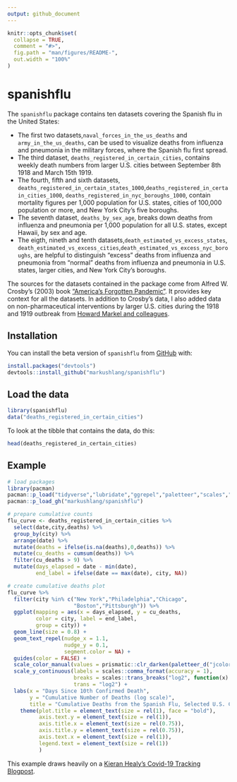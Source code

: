 ```yaml
---
output: github_document
---
```


<!-- README.md is generated from README.Rmd. Please edit that file -->

```r
knitr::opts_chunk$set(
  collapse = TRUE,
  comment = "#>",
  fig.path = "man/figures/README-",
  out.width = "100%"
)
```

# spanishflu

<!-- badges: start -->
<!-- badges: end -->

The `spanishflu` package contains ten datasets covering the Spanish flu in the United States: 

- The first two datasets,`naval_forces_in_the_us_deaths` and `army_in_the_us_deaths`, can be used to visualize deaths from influenza and pneumonia in the military forces, where the Spanish flu first spread.
- The third dataset, `deaths_registered_in_certain_cities`, contains weekly death numbers from larger U.S. cities between September 8th 1918 and March 15th 1919.
- The fourth, fifth and sixth datasets, `deaths_registered_in_certain_states_1000`,`deaths_registered_in_certain_cities_1000`,
`deaths_registered_in_nyc_boroughs_1000`, contain mortality figures per 1,000 population for U.S. states, cities of 100,000 population or more, and New York City's five boroughs.
- The seventh dataset, `deaths_by_sex_age`, breaks down deaths from influenza and pneumonia per 1,000 population for all U.S. states, except Hawaii, by sex and age.  
- The eigth, nineth and tenth datasets,`death_estimated_vs_excess_states`, `death_estimated_vs_excess_cities`,`death_estimated_vs_excess_nyc_boroughs`, are helpful to distinguish "excess" deaths from influenza and pneumonia from "normal" deaths from influenza and pneumonia in U.S. states, larger cities, and New York City's boroughs.

The sources for the datasets contained in the package come from Alfred W. Crosby's (2003) book ["America's Forgotten Pandemic"](https://www.amazon.com/Americas-Forgotten-Pandemic-Influenza-1918/dp/0521541751). It provides key context for all the datasets. In addition to Crosby's data, I also added data on non-pharmaceutical interventions by larger U.S. cities during the 1918 and 1919 outbreak from [Howard Markel and colleagues](https://jamanetwork.com/journals/jama/fullarticle/208354).

## Installation

You can install the beta version of `spanishflu` from [GitHub](https://github.com/markushlang/spanishflu) with:

```r
install.packages("devtools")
devtools::install_github("markushlang/spanishflu")
````

## Load the data

```r
library(spanishflu)
data("deaths_registered_in_certain_cities")
```

To look at the tibble that contains the data, do this:

```r
head(deaths_registered_in_certain_cities)
```

## Example

```r
# load packages
library(pacman)
pacman::p_load("tidyverse","lubridate","ggrepel","paletteer","scales","prismatic")
pacman::p_load_gh("markushlang/spanishflu")

# prepare cumulative counts
flu_curve <- deaths_registered_in_certain_cities %>%
  select(date,city,deaths) %>%
  group_by(city) %>%
  arrange(date) %>%
  mutate(deaths = ifelse(is.na(deaths),0,deaths)) %>%
  mutate(cu_deaths = cumsum(deaths)) %>%
  filter(cu_deaths > 9) %>%
  mutate(days_elapsed = date - min(date),
         end_label = ifelse(date == max(date), city, NA))

# create cumulative deaths plot
flu_curve %>%
  filter(city %in% c("New York","Philadelphia","Chicago",
                     "Boston","Pittsburgh")) %>%
  ggplot(mapping = aes(x = days_elapsed, y = cu_deaths, 
         color = city, label = end_label, 
         group = city)) + 
  geom_line(size = 0.8) + 
  geom_text_repel(nudge_x = 1.1,
                  nudge_y = 0.1, 
                  segment.color = NA) + 
  guides(color = FALSE) + 
  scale_color_manual(values = prismatic::clr_darken(paletteer_d("jcolors::default"), 0.2)) +
  scale_y_continuous(labels = scales::comma_format(accuracy = 1), 
                     breaks = scales::trans_breaks("log2", function(x) 2^x),
                     trans = "log2") +  
  labs(x = "Days Since 10th Confirmed Death", 
       y = "Cumulative Number of Deaths (log scale)", 
       title = "Cumulative Deaths from the Spanish Flu, Selected U.S. Cities") + 
    theme(plot.title = element_text(size = rel(1), face = "bold"),
          axis.text.y = element_text(size = rel(1)),
          axis.title.x = element_text(size = rel(0.75)),
          axis.title.y = element_text(size = rel(0.75)),
          axis.text.x = element_text(size = rel(1)),
          legend.text = element_text(size = rel(1))
          )

```

This example draws heavily on a [Kieran Healy's Covid-19 Tracking Blogpost](https://kieranhealy.org/blog/archives/2020/03/21/covid-19-tracking/).

